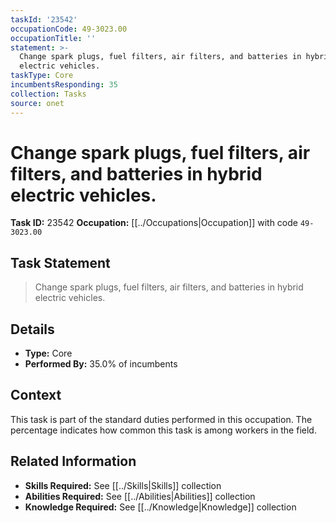 ```yaml
---
taskId: '23542'
occupationCode: 49-3023.00
occupationTitle: ''
statement: >-
  Change spark plugs, fuel filters, air filters, and batteries in hybrid
  electric vehicles.
taskType: Core
incumbentsResponding: 35
collection: Tasks
source: onet
---
```

# Change spark plugs, fuel filters, air filters, and batteries in hybrid electric vehicles.

**Task ID:** 23542
**Occupation:** [[../Occupations|Occupation]] with code `49-3023.00`

## Task Statement

> Change spark plugs, fuel filters, air filters, and batteries in hybrid electric vehicles.

## Details

- **Type:** Core
- **Performed By:** 35.0% of incumbents

## Context

This task is part of the standard duties performed in this occupation. The percentage indicates how common this task is among workers in the field.

## Related Information

- **Skills Required:** See [[../Skills|Skills]] collection
- **Abilities Required:** See [[../Abilities|Abilities]] collection
- **Knowledge Required:** See [[../Knowledge|Knowledge]] collection
